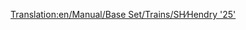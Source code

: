 [[Translation:en/Manual/Base Set/Trains/SH∕Hendry '25']]
{{es/Manual/Base Set/Trains/Trenes|Imagen=[[File:en/Manual/Base Set/Trains/Shhendry25.png]]
|Nombre=SH/Hendry "25"
|Precio=35.156 € (17.578 £)
|Velocidad=128 km/h (80 mph)
|Peso=72 t
|Potencia=1.250 CV (932 kW)
|Coste-anual=2.894 € (1.447 £)
|Diseño=1962
|Duración=18
|Capacidad=--
|Descripción=La '''Hendry "25"''' se encuentra en el escalón más bajo de las locomotoras diésel (por detras de la [[es/Manual/Base Set/Trains/SH '125'|SH "125"]], [[es/Manual/Base Set/Trains/Floss '47'|Floss "47"]] y [[es/Manual/Base Set/Trains/UU '37'|UU "37"]]) y es la última en aparecer. Resulta una buena opción como reemplazo a la [[es/Manual/Base Set/Trains/Ginzu 'A4'|Ginzu"A4"]], si desea mantener las prestaciones y una mayor economía. Realmente sólo posee 50 CV más que esta última, pero se trata de una locomotora que sirve perfectamente para líneas menores de mercancias o pasajeros.
|Vida-real=[http://en.wikipedia.org/wiki/British_Rail_Class_25 British Rail Class 25]
}}